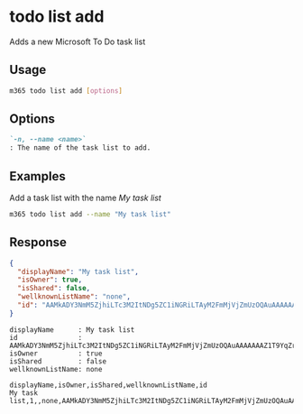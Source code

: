 
# todo list add

Adds a new Microsoft To Do task list

## Usage

```sh
m365 todo list add [options]
```

## Options

```md defintion-list
`-n, --name <name>`
: The name of the task list to add.
```

<Global />

## Examples

Add a task list with the name _My task list_

```sh
m365 todo list add --name "My task list"
```

## Response

<Tabs>
  <TabItem value="json" label="JSON">

  ```json
  {
    "displayName": "My task list",
    "isOwner": true,
    "isShared": false,
    "wellknownListName": "none",
    "id": "AAMkADY3NmM5ZjhiLTc3M2ItNDg5ZC1iNGRiLTAyM2FmMjVjZmUzOQAuAAAAAAAZ1T9YqZrvS66KkevskFAXAQBEMhhN5VK7RaaKpIc1KhMKAAAZ3e1AAAA="
  }
  ```

  </TabItem>
  <TabItem value="text" label="Text">

  ```text
  displayName      : My task list
  id               : AAMkADY3NmM5ZjhiLTc3M2ItNDg5ZC1iNGRiLTAyM2FmMjVjZmUzOQAuAAAAAAAZ1T9YqZrvS66KkevskFAXAQBEMhhN5VK7RaaKpIc1KhMKAAAZ3e1AAAA=
  isOwner          : true
  isShared         : false
  wellknownListName: none
  ```

  </TabItem>
  <TabItem value="csv" label="CSV">

  ```csv
  displayName,isOwner,isShared,wellknownListName,id
  My task list,1,,none,AAMkADY3NmM5ZjhiLTc3M2ItNDg5ZC1iNGRiLTAyM2FmMjVjZmUzOQAuAAAAAAAZ1T9YqZrvS66KkevskFAXAQBEMhhN5VK7RaaKpIc1KhMKAAAZ3e1AAAA=
  ```

  </TabItem>
</Tabs>
